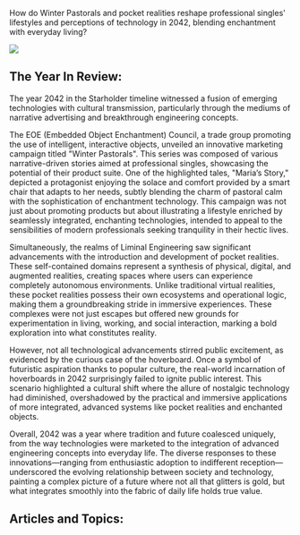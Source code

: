 How do Winter Pastorals and pocket realities reshape professional singles' lifestyles and perceptions of technology in 2042, blending enchantment with everyday living?

![](2042_pocket_real.png)

## The Year In Review:

The year 2042 in the Starholder timeline witnessed a fusion of emerging technologies with cultural transmission, particularly through the mediums of narrative advertising and breakthrough engineering concepts.

The EOE (Embedded Object Enchantment) Council, a trade group promoting the use of intelligent, interactive objects, unveiled an innovative marketing campaign titled "Winter Pastorals". This series was composed of various narrative-driven stories aimed at professional singles, showcasing the potential of their product suite. One of the highlighted tales, "Maria’s Story," depicted a protagonist enjoying the solace and comfort provided by a smart chair that adapts to her needs, subtly blending the charm of pastoral calm with the sophistication of enchantment technology. This campaign was not just about promoting products but about illustrating a lifestyle enriched by seamlessly integrated, enchanting technologies, intended to appeal to the sensibilities of modern professionals seeking tranquility in their hectic lives.

Simultaneously, the realms of Liminal Engineering saw significant advancements with the introduction and development of pocket realities. These self-contained domains represent a synthesis of physical, digital, and augmented realities, creating spaces where users can experience completely autonomous environments. Unlike traditional virtual realities, these pocket realities possess their own ecosystems and operational logic, making them a groundbreaking stride in immersive experiences. These complexes were not just escapes but offered new grounds for experimentation in living, working, and social interaction, marking a bold exploration into what constitutes reality.

However, not all technological advancements stirred public excitement, as evidenced by the curious case of the hoverboard. Once a symbol of futuristic aspiration thanks to popular culture, the real-world incarnation of hoverboards in 2042 surprisingly failed to ignite public interest. This scenario highlighted a cultural shift where the allure of nostalgic technology had diminished, overshadowed by the practical and immersive applications of more integrated, advanced systems like pocket realities and enchanted objects.

Overall, 2042 was a year where tradition and future coalesced uniquely, from the way technologies were marketed to the integration of advanced engineering concepts into everyday life. The diverse responses to these innovations—ranging from enthusiastic adoption to indifferent reception—underscored the evolving relationship between society and technology, painting a complex picture of a future where not all that glitters is gold, but what integrates smoothly into the fabric of daily life holds true value.

## Articles and Topics:
